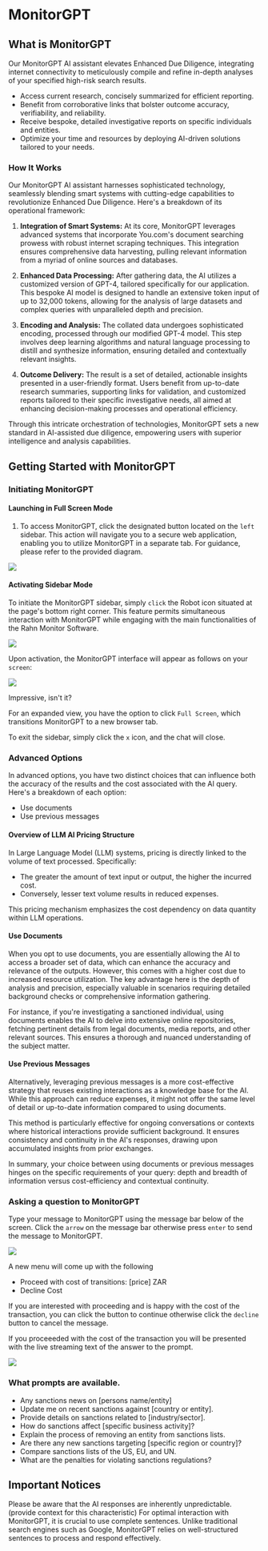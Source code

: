 # MonitorGPT

## What is MonitorGPT
Our MonitorGPT AI assistant elevates Enhanced Due Diligence, integrating internet connectivity to meticulously compile and refine in-depth analyses of your specified high-risk search results.

- Access current research, concisely summarized for efficient reporting.
- Benefit from corroborative links that bolster outcome accuracy, verifiability, and reliability.
- Receive bespoke, detailed investigative reports on specific individuals and entities.
- Optimize your time and resources by deploying AI-driven solutions tailored to your needs.

### How It Works

Our MonitorGPT AI assistant harnesses sophisticated technology, seamlessly blending smart systems with cutting-edge capabilities to revolutionize Enhanced Due Diligence. Here's a breakdown of its operational framework:

1. **Integration of Smart Systems:** At its core, MonitorGPT leverages advanced systems that incorporate You.com's document searching prowess with robust internet scraping techniques. This integration ensures comprehensive data harvesting, pulling relevant information from a myriad of online sources and databases.

2. **Enhanced Data Processing:** After gathering data, the AI utilizes a customized version of GPT-4, tailored specifically for our application. This bespoke AI model is designed to handle an extensive token input of up to 32,000 tokens, allowing for the analysis of large datasets and complex queries with unparalleled depth and precision.

3. **Encoding and Analysis:** The collated data undergoes sophisticated encoding, processed through our modified GPT-4 model. This step involves deep learning algorithms and natural language processing to distill and synthesize information, ensuring detailed and contextually relevant insights.

4. **Outcome Delivery:** The result is a set of detailed, actionable insights presented in a user-friendly format. Users benefit from up-to-date research summaries, supporting links for validation, and customized reports tailored to their specific investigative needs, all aimed at enhancing decision-making processes and operational efficiency.

Through this intricate orchestration of technologies, MonitorGPT sets a new standard in AI-assisted due diligence, empowering users with superior intelligence and analysis capabilities.

## Getting Started with MonitorGPT
### Initiating MonitorGPT
#### Launching in Full Screen Mode
1. To access MonitorGPT, click the designated button located on the `left` sidebar. This action will navigate you to a secure web application, enabling you to utilize MonitorGPT in a separate tab. For guidance, please refer to the provided diagram.

![](/MonitorGPT.png)

#### Activating Sidebar Mode

To initiate the MonitorGPT sidebar, simply `click` the Robot icon situated at the page's bottom right corner. This feature permits simultaneous interaction with MonitorGPT while engaging with the main functionalities of the Rahn Monitor Software.

![](/Robot.png)

Upon activation, the MonitorGPT interface will appear as follows on your `screen`:

![](/MonitorGPTInterface.png)

Impressive, isn't it?

For an expanded view, you have the option to click `Full Screen`, which transitions MonitorGPT to a new browser tab.

To exit the sidebar, simply click the `x` icon, and the chat will close.

### Advanced Options

In advanced options, you have two distinct choices that can influence both the accuracy of the results and the cost associated with the AI query. Here's a breakdown of each option:

- Use documents
- Use previous messages

#### Overview of LLM AI Pricing Structure

In Large Language Model (LLM) systems, pricing is directly linked to the volume of text processed. Specifically:

- The greater the amount of text input or output, the higher the incurred cost.
- Conversely, lesser text volume results in reduced expenses. 

This pricing mechanism emphasizes the cost dependency on data quantity within LLM operations.


#### Use Documents
When you opt to use documents, you are essentially allowing the AI to access a broader set of data, which can enhance the accuracy and relevance of the outputs. However, this comes with a higher cost due to increased resource utilization. The key advantage here is the depth of analysis and precision, especially valuable in scenarios requiring detailed background checks or comprehensive information gathering.

For instance, if you're investigating a sanctioned individual, using documents enables the AI to delve into extensive online repositories, fetching pertinent details from legal documents, media reports, and other relevant sources. This ensures a thorough and nuanced understanding of the subject matter.

#### Use Previous Messages
Alternatively, leveraging previous messages is a more cost-effective strategy that reuses existing interactions as a knowledge base for the AI. While this approach can reduce expenses, it might not offer the same level of detail or up-to-date information compared to using documents.

This method is particularly effective for ongoing conversations or contexts where historical interactions provide sufficient background. It ensures consistency and continuity in the AI's responses, drawing upon accumulated insights from prior exchanges.

In summary, your choice between using documents or previous messages hinges on the specific requirements of your query: depth and breadth of information versus cost-efficiency and contextual continuity.

### Asking a question to MonitorGPT

Type your message to MonitorGPT using the message bar below of the screen. Click the `arrow` on the message bar otherwise press `enter` to send the message
to MonitorGPT. 

![](/msg.png)

A new menu will come up with the following
- Proceed with cost of transitions: [price] ZAR
- Decline Cost

If you are interested with proceeding and is happy with the cost of the transaction, you can click the button to continue otherwise click the `decline` button to
cancel the message.

If you proceeeded with the cost of the transaction you will be presented with the live streaming text of the answer to the prompt.

![](/answer.png)


### What prompts are available.

- Any sanctions news on [persons name/entity]
- Update me on recent sanctions against [country or entity].
- Provide details on sanctions related to [industry/sector].
- How do sanctions affect [specific business activity]?
- Explain the process of removing an entity from sanctions lists.
- Are there any new sanctions targeting [specific region or country]?
- Compare sanctions lists of the US, EU, and UN.
- What are the penalties for violating sanctions regulations?

## Important Notices

Please be aware that the AI responses are inherently unpredictable. (provide context for this characteristic)
For optimal interaction with MonitorGPT, it is crucial to use complete sentences. Unlike traditional search engines such as Google, MonitorGPT relies on well-structured sentences to process and respond effectively.